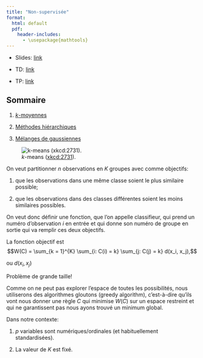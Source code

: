 ```yaml
---
title: "Non-supervisée"
format:
  html: default
  pdf: 
    header-includes: 
      - \usepackage{mathtools}
--- 
```


* Slides: [link](../slides/04-unsupervised-slides.qmd)

* TD: [link](../td/06-unsupervised-td.qmd)

* TP: [link](../td/06-unsupervised-tp.qmd)

## Sommaire

1. [$k$-moyennes](./unsupervised/01-kmeans.qmd)

2. [Méthodes hiérarchiques](./unsupervised/02-hierarchy.qmd)

3. [Mélanges de gaussiennes](./unsupervised/03-gaussian-mixtures.qmd)


![$k$-means ([xkcd:2731](https://xkcd.com/2731/)).](../include/k_means_clustering.png)


On veut partitionner $n$ observations en $K$ groupes avec comme objectifs:

1. que les observations dans une même classe soient le plus similaire possible;

2. que les observations dans des classes différentes soient les moins similaires possibles.

On veut donc définir une fonction, que l'on appelle classifieur, qui prend un numéro d'observation $i$ en entrée et qui donne son numéro de groupe en sortie qui va remplir ces deux objectifs.

\begin{align}
C: \{ 1, \dots, n \} &\rightarrow \{ 1, \dots, K\} \\
 i &\mapsto C(i)
\end{align}

La fonction objectif est 
$$W(C) = \sum_{k = 1}^{K} \sum_{i: C(i) = k} \sum_{j: C(j) = k} d(x_i, x_j),$$

ou $d(x_i, x_j)$ 

Problème de grande taille!

Comme on ne peut pas explorer l'espace de toutes les possibilités, nous utiliserons des algorithmes gloutons (greedy algorithm), c'est-à-dire qu'ils vont nous donner une règle $C$ qui minimise $W(C)$ sur un espace restreint et qui ne garantissent pas nous ayons trouvé un minimum global.

Dans notre contexte:

1. $p$ variables sont numériques/ordinales (et habituellement standardisées).

2. La valeur de $K$ est fixé.
